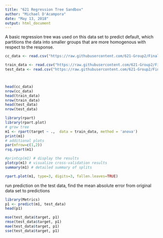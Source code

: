 ```yaml
---
title: "621 Regression Tree Sandbox"
author: "Michael D'Acampora"
date: "May 13, 2018"
output: html_document
---
```


A basic regression tree was used on this data set to predict default, which partitions the data into smaller groups that are more homogenous with respect to the response. 
```r

cc_data <- read.csv("https://raw.githubusercontent.com/621-Group2/Final-Project/master/UCI_Credit_Card.csv", header = TRUE)

train_data <- read.csv("https://raw.githubusercontent.com/621-Group2/Final-Project/master/trainData.csv", header = TRUE)
test_data <- read.csv("https://raw.githubusercontent.com/621-Group2/Final-Project/master/testData.csv", header = TRUE)



head(cc_data)
nrow(cc_data)
head(train_data)
nrow(train_data)
head(test_data)
nrow(test_data)
```

```r
library(rpart)
library(rpart.plot)
# grow tree
m1 <- rpart(target ~ .,  data = train_data, method = 'anova')
print(m1)
# additional plots
par(mfrow=c(1,2)) 
rsq.rpart(m1)
```

```r
#printcp(m1) # display the results
plotcp(m1) # visualize cross-validation results
summary(m1) # detailed summary of splits
```

```r
rpart.plot(m1, type=3, digits=3, fallen.leaves=TRUE)
```


run prediction on the test data, find the mean absolute error from original data set to predictions
```r
library(Metrics)
p1 <- predict(m1, test_data)
head(p1)

mse(test_data$target, p1)
rmse(test_data$target, p1)
mae(test_data$target, p1)
sse(test_data$target, p1)


```












